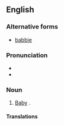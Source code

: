 ==English==

===Alternative forms===
* [[babbie]]

===Pronunciation===
* {{IPA|en|/ˈbæ.bi/}}
* {{rhymes|en|æbi}}

===Noun===
{{en-noun}}

# {{lb|en|UK|and|US|_|dialects|also|_|Internet slang}} [[baby|Baby]] {{gloss|human infant}}.

====Translations====
{{trans-see|baby}}